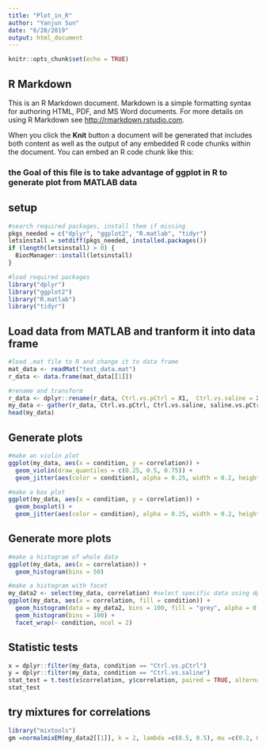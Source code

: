 ```yaml
---
title: "Plot_in_R"
author: "Yanjun Sun"
date: "6/28/2019"
output: html_document
---
```


```r
knitr::opts_chunk$set(echo = TRUE)
```

## R Markdown

This is an R Markdown document. Markdown is a simple formatting syntax for authoring HTML, PDF, and MS Word documents. For more details on using R Markdown see <http://rmarkdown.rstudio.com>.

When you click the **Knit** button a document will be generated that includes both content as well as the output of any embedded R code chunks within the document. You can embed an R code chunk like this:

### the Goal of this file is to take advantage of ggplot in R to generate plot from MATLAB data

## setup
```r
#search required packages, install them if missing
pkgs_needed = c("dplyr", "ggplot2", "R.matlab", "tidyr")
letsinstall = setdiff(pkgs_needed, installed.packages()) 
if (length(letsinstall) > 0) {
  BiocManager::install(letsinstall)
}

#load required packages
library("dplyr")
library("ggplot2")
library("R.matlab")
library("tidyr")

```


## Load data from MATLAB and tranform it into data frame
```r
#load .mat file to R and change it to data frame
mat_data <- readMat("test_data.mat")
r_data <- data.frame(mat_data[[1]])

#rename and transform
r_data <- dplyr::rename(r_data, Ctrl.vs.pCtrl = X1,  Ctrl.vs.saline = X2, saline.vs.pCtrl = X3)
my_data <- gather(r_data, Ctrl.vs.pCtrl, Ctrl.vs.saline, saline.vs.pCtrl, key = "condition", value = "correlation")
head(my_data)
```

## Generate plots
```r
#make an violin plot
ggplot(my_data, aes(x = condition, y = correlation)) + 
  geom_violin(draw_quantiles = c(0.25, 0.5, 0.75)) +
  geom_jitter(aes(color = condition), alpha = 0.25, width = 0.2, height = 0)

#make a box plot
ggplot(my_data, aes(x = condition, y = correlation)) + 
  geom_boxplot() +
  geom_jitter(aes(color = condition), alpha = 0.25, width = 0.2, height = 0)
```

## Generate more plots
```r
#make a histogram of whole data
ggplot(my_data, aes(x = correlation)) +
  geom_histogram(bins = 50)

#make a histogram with facet
my_data2 <- select(my_data, correlation) #select specific data using dplyr::select
ggplot(my_data, aes(x = correlation, fill = condition)) +
  geom_histogram(data = my_data2, bins = 100, fill = "grey", alpha = 0.5) +
  geom_histogram(bins = 100) + 
  facet_wrap(~ condition, ncol = 2)

```

## Statistic tests
```r
x = dplyr::filter(my_data, condition == "Ctrl.vs.pCtrl")
y = dplyr::filter(my_data, condition == "Ctrl.vs.saline")
stat_test = t.test(x$correlation, y$correlation, paired = TRUE, alternative = "two.sided")
stat_test

```

## try mixtures for correlations
```r
library("mixtools")
gm =normalmixEM(my_data2[[1]], k = 2, lambda =c(0.5, 0.5), mu =c(0.2, 0.75), sigma =c(0.1, 0.1))

```
